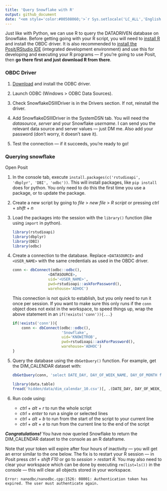 ---
title: 'Query Snowflake with R'
output: github_document
date: "<em style='color:#00508060;'>`r Sys.setlocale('LC_ALL','English'); format(Sys.time(), '%B %d, %Y')`</em>"
---

<!-- Original date: 2023-11-09 -->


Just like with Python, we can use R to query the DATADRIVEN database on Snowflake. Before getting going with your R script, you will need to [install R](https://cran.r-project.org/bin/windows/base/) and install the OBDC driver. It is also recommended to [install the Posit/RStudio IDE](https://posit.co/download/rstudio-desktop/) (integrated development environment) and use this for developing and executing your R programs &mdash; if you're going to use Posit, then __go there first and just download R from there__.




### OBDC Driver

1. [Download](https://developers.snowflake.com/odbc/) and install the ODBC driver.

1. Launch ODBC (Windows > ODBC Data Sources).

1. Check SnowflakeDSIIIDriver is in the Drivers section. If not, reinstall the driver.

1. Add SnowflakeDSIIIDriver in the SystemDSN tab. You will need the _datasource_, _server_ and your Snowflake _username_. I can send you the relevant data source and server values &mdash; just DM me. Also add your password (don't worry, it doesn't save it).

1. Test the connection &mdash; if it succeeds, you're ready to go!




### Querying snowflake

Open Posit

1. In the console tab, execute `install.packages(c('rstudioapi', 'dbplyr', 'DBI', 'odbc'))`. This will install packages, like `pip install` does for python. You only need to do this the first time you use a package, or to update the package.

1. Create a new script by going to *file* > *new file* > *R script* or pressing *ctrl* + *shift* + *n*

1. Load the packages into the session with the `library()` function (like using `import` in python).

    ```{r libraries, eval=FALSE}
    library(rstudioapi)
    library(dbplyr)
    library(DBI)
    library(odbc)
    ```
    
1. Create a connection to the database. Replace `<DATASOURCE>` and `<USER_NAME>` with the same credentials as used in the OBDC driver.


    ```{r conn_1, eval=FALSE}
    conn <- dbConnect(odbc::odbc(), 
                    <DATASOURCE>, 
                    uid='<USER_NAME>', 
                    pwd=rstudioapi::askForPassword(),
                    warehouse='ADHOC')
    ```

    This connection is not quick to establish, but you only need to run it once per session. If you want to make sure this only runs if the `conn` object does not exist in the workspace, to speed things up, wrap the above statement in an `if(!exists('conn')){...}`

    ```{r conn_2, eval=FALSE}
    if(!exists('conn')){
        conn <- dbConnect(odbc::odbc(), 
                          'Snowflake', 
                          uid='KNOWITROB', 
                          pwd=rstudioapi::askForPassword(),
                          warehouse='ADHOC')
    }
    ```

1. Query the database using the `dbGetQuery()` function. For example, get the DIM_CALENDAR dataset with:

    ```{r dim_dummy, eval=FALSE}
    dbGetQuery(conn, 'select DATE_DAY, DAY_OF_WEEK_NAME, DAY_OF_MONTH from CORE.DIM_CALENDAR')
    ```
    
    ```{r dim_out, echo=FALSE}
    library(data.table)
    fread('hidden/data/dim_calendar_10.csv')[, .(DATE_DAY, DAY_OF_WEEK_NAME, DAY_OF_MONTH)]
    ```

1. Run code using:

    - *ctrl* + *alt* + *r* to run the whole script
    - *ctrl* + *enter* to run a single or selected lines
    - *ctrl* + *alt* + *b* to run from the start of the script to your current line
    - *ctrl* + *alt* + *e* to run from the current line to the end of the script

___Congratulations!___ You have now queried Snowflake to return the DIM_CALENDAR dataset to the console as an R dataframe. 

Note that your token will expire after four hours of inactivity &mdash; you will get an error similar to the one below. The fix is to restart your R session &mdash; in Posit press *ctrl* + *shift* *F10* or go to *session* > *restart R*. You may also need to clear your workspace which can be done by executing `rm(list=ls())` in the console &mdash; this will clear all objects stored in your workspace.

```
Error: nanodbc/nanodbc.cpp:1526: 08001: Authentication token has expired. The user must authenticate again.
```



<!-- Important source: https://community.snowflake.com/s/article/How-To-Connect-Snowflake-with-R-RStudio-using-RODBC-driver-on-Windows-MacOS-Linux -->